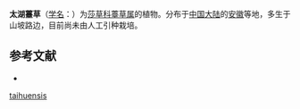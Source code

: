 {{Speciesbox
| name = 太湖薹草
| status = 
| status_system = 
| image =
| genus = Carex
| species = taihuensis
| authority = S. W. Su et S. M. Xu
}}

'''太湖薹草'''（[[学名|学名]]：{{lang|la|''Carex taihuensis''}}）为[[莎草科|莎草科]][[薹草属|薹草属]]的植物。分布于[[中国大陆|中国大陆]]的[[安徽|安徽]]等地，多生于山坡路边，目前尚未由人工引种栽培。

== 参考文献 ==
<div class="references-small">
* {{cite web| url =http://www.bioinfo.cn/db05/KmzwSpecies.php?action=view&id=24949| title =太湖薹草| work =《中国高等植物数据库全库》| publisher =中国科学院微生物研究所| author =昆明植物研究所| accessdate =2009-02-25| deadurl =yes| archiveurl =https://web.archive.org/web/20160305020206/http://www.bioinfo.cn/db05/KmzwSpecies.php?action=view&id=24949| archivedate =2016-03-05}}
</div>
{{Taxonbar|from=Q10941612}}

{{DEFAULTSORT:Carex taihuensis}}
[[Category:薹草属|taihuensis]]


{{Carex-stub}}